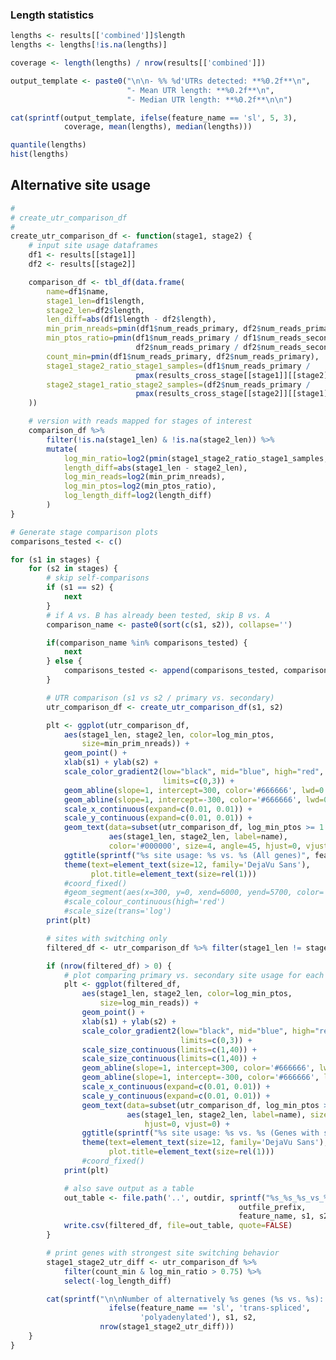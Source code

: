 ### Length statistics

```r
lengths <- results[['combined']]$length
lengths <- lengths[!is.na(lengths)]

coverage <- length(lengths) / nrow(results[['combined']])

output_template <- paste0("\n\n- %% %d'UTRs detected: **%0.2f**\n", 
                          "- Mean UTR length: **%0.2f**\n",
                          "- Median UTR length: **%0.2f**\n\n")

cat(sprintf(output_template, ifelse(feature_name == 'sl', 5, 3), 
            coverage, mean(lengths), median(lengths)))
```

```r
quantile(lengths)
hist(lengths)
```

## Alternative site usage

```r
#
# create_utr_comparison_df
#
create_utr_comparison_df <- function(stage1, stage2) {
    # input site usage dataframes
    df1 <- results[[stage1]]
    df2 <- results[[stage2]]

    comparison_df <- tbl_df(data.frame(
        name=df1$name,
        stage1_len=df1$length,
        stage2_len=df2$length,
        len_diff=abs(df1$length - df2$length),
        min_prim_nreads=pmin(df1$num_reads_primary, df2$num_reads_primary),
        min_ptos_ratio=pmin(df1$num_reads_primary / df1$num_reads_secondary, 
                            df2$num_reads_primary / df2$num_reads_secondary),
        count_min=pmin(df1$num_reads_primary, df2$num_reads_primary),
        stage1_stage2_ratio_stage1_samples=(df1$num_reads_primary /
                            pmax(results_cross_stage[[stage1]][[stage2]], 1)),
        stage2_stage1_ratio_stage2_samples=(df2$num_reads_primary / 
                            pmax(results_cross_stage[[stage2]][[stage1]], 1))
    ))

    # version with reads mapped for stages of interest
    comparison_df %>%
        filter(!is.na(stage1_len) & !is.na(stage2_len)) %>%
        mutate(
            log_min_ratio=log2(pmin(stage1_stage2_ratio_stage1_samples, stage2_stage1_ratio_stage2_samples)),
            length_diff=abs(stage1_len - stage2_len), 
            log_min_reads=log2(min_prim_nreads),
            log_min_ptos=log2(min_ptos_ratio),
            log_length_diff=log2(length_diff)
        )
}
```

```r
# Generate stage comparison plots
comparisons_tested <- c()

for (s1 in stages) {
    for (s2 in stages) {
        # skip self-comparisons
        if (s1 == s2) {
            next
        }
        # if A vs. B has already been tested, skip B vs. A
        comparison_name <- paste0(sort(c(s1, s2)), collapse='')

        if(comparison_name %in% comparisons_tested) {
            next
        } else {
            comparisons_tested <- append(comparisons_tested, comparison_name)
        }

        # UTR comparison (s1 vs s2 / primary vs. secondary)
        utr_comparison_df <- create_utr_comparison_df(s1, s2) 

        plt <- ggplot(utr_comparison_df, 
            aes(stage1_len, stage2_len, color=log_min_ptos,
                size=min_prim_nreads)) + 
            geom_point() +
            xlab(s1) + ylab(s2) +
            scale_color_gradient2(low="black", mid="blue", high="red",
                                  limits=c(0,3)) +
            geom_abline(slope=1, intercept=300, color='#666666', lwd=0.5) +
            geom_abline(slope=1, intercept=-300, color='#666666', lwd=0.5) +
            scale_x_continuous(expand=c(0.01, 0.01)) +
            scale_y_continuous(expand=c(0.01, 0.01)) +
            geom_text(data=subset(utr_comparison_df, log_min_ptos >= 1.5 & min_prim_nreads >= 30 & len_diff > 10),
                      aes(stage1_len, stage2_len, label=name),
                      color='#000000', size=4, angle=45, hjust=0, vjust=0) +
            ggtitle(sprintf("%s site usage: %s vs. %s (All genes)", feature_name, s1, s2)) +
            theme(text=element_text(size=12, family='DejaVu Sans'),
                  plot.title=element_text(size=rel(1)))
            #coord_fixed()
            #geom_segment(aes(x=300, y=0, xend=6000, yend=5700, color='#666666'))
            #scale_colour_continuous(high='red') 
            #scale_size(trans='log')
        print(plt)

        # sites with switching only
        filtered_df <- utr_comparison_df %>% filter(stage1_len != stage2_len) 

        if (nrow(filtered_df) > 0) {
            # plot comparing primary vs. secondary site usage for each gene
            plt <- ggplot(filtered_df,
                aes(stage1_len, stage2_len, color=log_min_ptos,
                    size=log_min_reads)) + 
                geom_point() +
                xlab(s1) + ylab(s2) +
                scale_color_gradient2(low="black", mid="blue", high="red",
                                      limits=c(0,3)) +
                scale_size_continuous(limits=c(1,40)) +
                scale_size_continuous(limits=c(1,40)) +
                geom_abline(slope=1, intercept=300, color='#666666', lwd=0.5) +
                geom_abline(slope=1, intercept=-300, color='#666666', lwd=0.5) +
                scale_x_continuous(expand=c(0.01, 0.01)) +
                scale_y_continuous(expand=c(0.01, 0.01)) +
                geom_text(data=subset(utr_comparison_df, log_min_ptos >= 1.5 & log_min_reads >= 3 & len_diff > 10),
                          aes(stage1_len, stage2_len, label=name), size=4, angle=45, colour='#000000',
                              hjust=0, vjust=0) +
                ggtitle(sprintf("%s site usage: %s vs. %s (Genes with switching)", feature_name, s1, s2)) +
                theme(text=element_text(size=12, family='DejaVu Sans'),
                      plot.title=element_text(size=rel(1)))
                #coord_fixed()
            print(plt)

            # also save output as a table
            out_table <- file.path('..', outdir, sprintf("%s_%s_%s_vs_%s.csv",
                                                   outfile_prefix,
                                                   feature_name, s1, s2))
            write.csv(filtered_df, file=out_table, quote=FALSE)
        }

        # print genes with strongest site switching behavior
        stage1_stage2_utr_diff <- utr_comparison_df %>% 
            filter(count_min & log_min_ratio > 0.75) %>%
            select(-log_length_diff)

        cat(sprintf("\n\nNumber of alternatively %s genes (%s vs. %s): **%d**\n\n",
                      ifelse(feature_name == 'sl', 'trans-spliced',
                             'polyadenylated'), s1, s2,
                    nrow(stage1_stage2_utr_diff)))
    }
}
```
